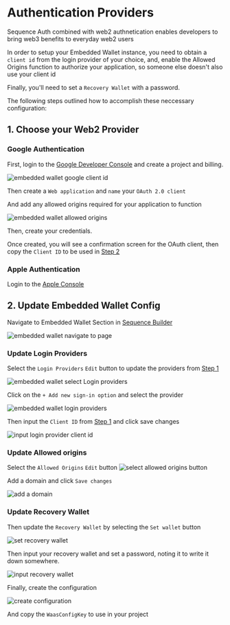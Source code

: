 # Authentication Providers

Sequence Auth combined with web2 authnetication enables developers to bring web3 benefits to everyday web2 users

In order to setup your Embedded Wallet instance, you need to obtain a `client id` from the login provider of your choice, and, enable the Allowed Origins function to authorize your application, so someone else doesn't also use your client id

Finally, you'll need to set a `Recovery Wallet` with a password.

The following steps outlined how to accomplish these neccessary configuration:

## 1. Choose your Web2 Provider

### Google Authentication

First, login to the [Google Developer Console](https://console.cloud.google.com/) and create a project and billing.

![embedded wallet google client id](/img/embedded_wallet/embedded_wallet_google_client_id_creation.png)

Then create a `Web application` and `name` your `OAuth 2.0 client`

And add any allowed origins required for your application to function

![embedded wallet allowed origins](/img/embedded_wallet/embedded_wallet_allowed_origins.png)

Then, create your credentials.

Once created, you will see a confirmation screen for the OAuth client, then copy the `Client ID` to be used in [Step 2](/solutions/wallets/embedded-wallet/examples/authentication-providers#update-login-providers)

### Apple Authentication

Login to the [Apple Console](https://appleid.apple.com/)

## 2. Update Embedded Wallet Config

Navigate to Embedded Wallet Section in [Sequence Builder](https://sequence.build)

![embedded wallet navigate to page](/img/embedded_wallet/embedded_wallet_navigate.png)

### Update Login Providers
Select the `Login Providers` `Edit` button to update the providers from [Step 1](/solutions/wallets/embedded-wallet/examples/authentication-providers#1-choose-your-web2-provider)

![embedded wallet select Login providers](/img/embedded_wallet/select_login_providers.png)

Click on the `+ Add new sign-in option` and select the provider 

![embedded wallet login providers](/img/embedded_wallet/login_providers.png)

Then input the `Client ID` from [Step 1]() and click save changes

![input login provider client id](/img/embedded_wallet/input_login_provider_client_id.png)

### Update Allowed origins

Select the `Allowed Origins` `Edit` button
![select allowed origins button](/img/embedded_wallet/select_allowed_origins.png)

Add a domain and click `Save changes`

![add a domain](/img/embedded_wallet/add_a_domain.png)

### Update Recovery Wallet
Then update the `Recovery Wallet` by selecting the `Set wallet` button

![set recovery wallet](/img/embedded_wallet/set_recovery_wallet.png)

Then input your recovery wallet and set a password, noting it to write it down somewhere.

![input recovery wallet](/img/embedded_wallet/input_recovery_wallet.png)

Finally, create the configuration

![create configuration](/img/embedded_wallet/create_configuration.png)

And copy the `WaasConfigKey` to use in your project
